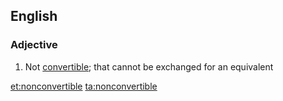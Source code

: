 ==English==
===Adjective===
{{en-adj}}
# Not [[convertible]]; that cannot be exchanged for an equivalent

[[et:nonconvertible]]
[[ta:nonconvertible]]
